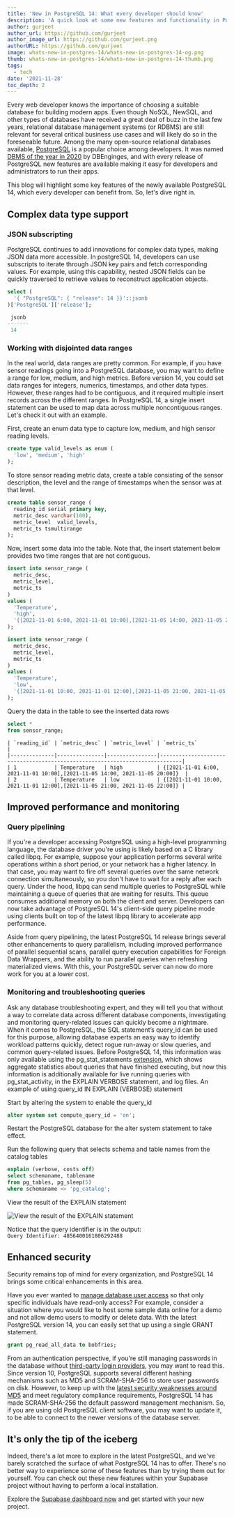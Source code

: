 ```yaml
---
title: 'New in PostgreSQL 14: What every developer should know'
description: 'A quick look at some new features and functionality in PostgreSQL 14.'
author: gurjeet
author_url: https://github.com/gurjeet
author_image_url: https://github.com/gurjeet.png
authorURL: https://github.com/gurjeet
image: whats-new-in-postgres-14/whats-new-in-postgres-14-og.png
thumb: whats-new-in-postgres-14/whats-new-in-postgres-14-thumb.png
tags:
  - tech
date: '2021-11-28'
toc_depth: 2
---
```


Every web developer knows the importance of choosing a suitable database for building modern apps.
Even though NoSQL, NewSQL, and other types of databases have received a great deal of buzz in the last few years,
relational database management systems (or RDBMS) are still relevant for several critical business use cases and will likely do so in the foreseeable future.
Among the many open-source relational databases available, [PostgreSQL](https://supabase.com/docs/guides/database/introduction) is a popular choice among developers.
It was named [DBMS of the year in 2020](https://db-engines.com/en/blog_post/85) by
DBEnginges, and with every release of PostgreSQL new features are available making it easy for developers and administrators to run their apps.

This blog will highlight some key features of the newly available PostgreSQL 14, which every developer can benefit from. So, let's dive right in.

## Complex data type support

### JSON subscripting

PostgreSQL continues to add innovations for complex data types, making JSON data more accessible. In postgreSQL 14, developers can use subscripts to iterate through JSON key pairs and fetch corresponding values. For example, using this capability, nested JSON fields can be quickly traversed to retrieve values to reconstruct application objects.

```sql hideCopy
select (
  '{ "PostgreSQL": { "release": 14 }}'::jsonb
)['PostgreSQL']['release'];

 jsonb
-------
 14
```

### Working with disjointed data ranges

In the real world, data ranges are pretty common. For example, if you have sensor readings going into a PostgreSQL database, you may want to define a range for
low, medium, and high metrics. Before version 14, you could set data ranges for integers, numerics, timestamps, and other data types.
However, these ranges had to be contiguous, and it required multiple insert records across the different ranges.
In PostgreSQL 14, a single insert statement can be used to map data across multiple noncontiguous ranges. Let's check it out with an example.

First, create an enum data type to capture low, medium, and high sensor reading levels.

```sql hideCopy
create type valid_levels as enum (
  'low', 'medium', 'high'
);
```

To store sensor reading metric data, create a table consisting of the sensor description, the level and the range of timestamps when the sensor was at that level.

```sql hideCopy
create table sensor_range (
  reading_id serial primary key,
  metric_desc varchar(100),
  metric_level  valid_levels,
  metric_ts tsmultirange
);
```

Now, insert some data into the table. Note that, the insert statement below provides two time ranges that are not contiguous.

```sql hideCopy
insert into sensor_range (
  metric_desc,
  metric_level,
  metric_ts
)
values (
  'Temperature',
  'high',
  '{[2021-11-01 6:00, 2021-11-01 10:00],[2021-11-05 14:00, 2021-11-05 20:00]}'
);

insert into sensor_range (
  metric_desc,
  metric_level,
  metric_ts
)
values (
  'Temperature',
  'low',
  '{[2021-11-01 10:00, 2021-11-01 12:00],[2021-11-05 21:00, 2021-11-05 22:00]}'
);
```

Query the data in the table to see the inserted data rows

```sql hideCopy
select *
from sensor_range;
```

```hideCopy
| `reading_id` | `metric_desc` | `metric_level` | `metric_ts`                                                                 |
|--------------|---------------|----------------|-----------------------------------------------------------------------------|
| 1            | Temperature   | high           | {[2021-11-01 6:00, 2021-11-01 10:00],[2021-11-05 14:00, 2021-11-05 20:00]}  |
| 2            | Temperature   | low            | {[2021-11-01 10:00, 2021-11-01 12:00],[2021-11-05 21:00, 2021-11-05 22:00]} |
```

## Improved performance and monitoring

### Query pipelining

If you're a developer accessing PostgreSQL using a high-level programming language, the database driver you're using is likely based on a C library called libpq. For example, suppose your application performs several write operations within a short period, or your network has a higher latency. In that case, you may want to fire off several queries over the same network connection simultaneously, so you don't have to wait for a reply after each query. Under the hood, libpq can send multiple queries to PostgreSQL while maintaining a queue of queries that are waiting for results. This queue consumes additional memory on both the client and server. Developers can now take advantage of PostgreSQL 14's client-side query pipeline mode using clients built on top of the latest libpq library to accelerate app performance.

Aside from query pipelining, the latest PostgreSQL 14 release brings several other enhancements to query parallelism, including improved performance of parallel sequential scans, parallel query execution capabilities for Foreign Data Wrappers, and the ability to run parallel queries when refreshing materialized views. With this, your PostgreSQL server can now do more work for you at a lower cost.

### Monitoring and troubleshooting queries

Ask any database troubleshooting expert, and they will tell you that without a way to correlate data across different database components, investigating and monitoring query-related issues can quickly become a nightmare. When it comes to PostgreSQL, the SQL statement’s query_id can be used for this purpose, allowing database experts an easy way to identify workload patterns quickly, detect rogue run-away or slow queries, and common query-related issues. Before PostgreSQL 14, this information was only available using the pg_stat_statements [extension](https://supabase.com/docs/guides/database/extensions), which shows aggregate statistics about queries that have finished executing, but now this information is additionally available for live running queries with pg_stat_activity, in the EXPLAIN VERBOSE statement, and log files.
An example of using query_id IN EXPLAIN (VERBOSE) statement

Start by altering the system to enable the query_id

```sql hideCopy
alter system set compute_query_id = 'on';
```

Restart the PostgreSQL database for the alter system statement to take effect.

Run the following query that selects schema and table names from the catalog tables

```sql hideCopy
explain (verbose, costs off)
select schemaname, tablename
from pg_tables, pg_sleep(5)
where schemaname <> 'pg_catalog';
```

View the result of the EXPLAIN statement

![View the result of the EXPLAIN statement](/images/blog/whats-new-in-postgres-14/explain-statement.jpg)

Notice that the query identifier is in the output:<br />
`Query Identifier: 4856400161806292488`

## Enhanced security

Security remains top of mind for every organization, and PostgreSQL 14 brings some critical enhancements in this area.

Have you ever wanted to [manage database user access](https://supabase.com/docs/guides/auth/managing-user-data) so that only specific individuals have read-only access? For example, consider a situation where you would like to host some sample data online for a demo and not allow demo users to modify or delete data. With the latest PostgreSQL version 14, you can easily set that up using a single GRANT statement.

```sql hideCopy
grant pg_read_all_data to bobfries;
```

From an authentication perspective, if you're still managing passwords in the database without [third-party login providers](https://supabase.com/docs/guides/auth#third-party-logins),
you may want to read this. Since version 10, PostgreSQL supports several different hashing mechanisms such as MD5 and SCRAM-SHA-256 to store user passwords on disk.
However, to keep up with the [latest security weaknesses around MD5](https://en.wikipedia.org/wiki/MD5#Security) and meet regulatory compliance requirements,
PostgreSQL 14 has made SCRAM-SHA-256 the default password management mechanism. So, if you are using old PostgreSQL client software,
you may want to update it, to be able to connect to the newer versions of the database server.

## It's only the tip of the iceberg

Indeed, there's a lot more to explore in the latest PostgreSQL, and we've barely scratched the surface of what PostgreSQL 14 has to offer.
There's no better way to experience some of these features than by trying them out for yourself.
You can check out these new features within your Supabase project without having to perform a local installation.

Explore the [Supabase dashboard now](https://app.supabase.io) and get started with your new project.
